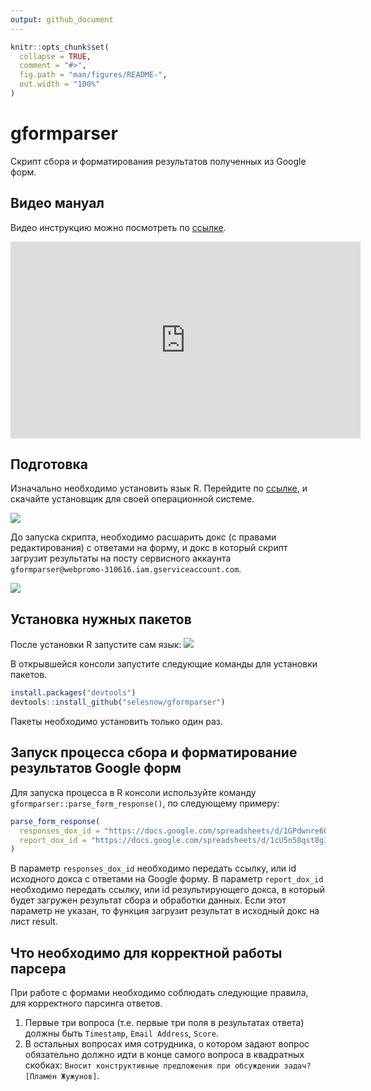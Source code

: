 ```yaml
---
output: github_document
---
```


<!-- README.md is generated from README.Rmd. Please edit that file -->

```r
knitr::opts_chunk$set(
  collapse = TRUE,
  comment = "#>",
  fig.path = "man/figures/README-",
  out.width = "100%"
)
```


# gformparser

Скрипт сбора и форматирования результатов полученных из Google форм.

## Видео мануал
Видео инструкцию можно посмотреть по [ссылке](https://www.youtube.com/watch?v=xP8groQlPtk).

<iframe width="560" height="315" src="https://www.youtube.com/embed/xP8groQlPtk" title="YouTube video player" frameborder="0" allow="accelerometer; autoplay; clipboard-write; encrypted-media; gyroscope; picture-in-picture" allowfullscreen></iframe>

## Подготовка
Изначально необходимо установить язык R. Перейдите по [ссылке](https://cran.r-project.org/), и скачайте установщик для своей операционной системе.

![](http://img.netpeak.ua/alsey/1CJLAFG.png)

До запуска скрипта, необходимо расшарить докс (с правами редактирования) с ответами на форму, и докс в который скрипт загрузит результаты на посту сервисного аккаунта `gformparser@webpromo-310616.iam.gserviceaccount.com`.

![](http://img.netpeak.ua/alsey/1CJM3NY.png)

## Установка нужных пакетов
После установки R запустите сам язык:
![](http://img.netpeak.ua/alsey/1CJLO9Z.png)

В открывшейся консоли запустите следующие команды для установки пакетов.

```r
install.packages("devtools")
devtools::install_github("selesnow/gformparser")
```

Пакеты необходимо установить только один раз.


## Запуск процесса сбора и форматирование результатов Google форм
Для запуска процесса в R консоли используйте команду `gformparser::parse_form_response()`, по следующему примеру:

```r
parse_form_response(
  responses_dox_id = "https://docs.google.com/spreadsheets/d/1GPdwnre6O_BuS3sRJIDBPuhbHtLC28TapLmBxf816TI/edit#gid=1971596860",
  report_dox_id = "https://docs.google.com/spreadsheets/d/1cU5n58qst8g3R-Zm9tze5tqjqlsiCKtViEzDe8rPUgk/edit?resourcekey#gid=44788386"
)
```

В параметр `responses_dox_id` необходимо передать ссылку, или id исходного докса с ответами на Google форму.
В параметр `report_dox_id` необходимо передать ссылку, или id результирующего докса, в который будет загружен результат сбора и обработки данных. Если этот параметр не указан, то функция загрузит результат в исходный докс на лист result.

## Что необходимо для корректной работы парсера
При работе с формами необходимо соблюдать следующие правила, для корректного парсинга ответов.

1. Первые три вопроса (т.е. первые три поля в результатах ответа) должны быть `Timestamp`, `Email Address`, `Score`.
2. В остальных вопросах имя сотрудника, о котором задают вопрос обязательно должно идти в конце самого вопроса в квадратных скобках: `Вносит конструктивные предложения при обсуждении задач? [Пламен Жужунов]`.
